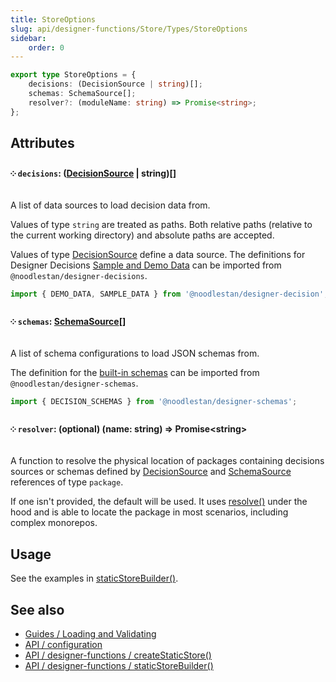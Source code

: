 ```yaml
---
title: StoreOptions
slug: api/designer-functions/Store/Types/StoreOptions
sidebar:
    order: 0
---
```



```ts
export type StoreOptions = {
    decisions: (DecisionSource | string)[];
    schemas: SchemaSource[];
    resolver?: (moduleName: string) => Promise<string>;
};
```

## Attributes

#### ༶ `decisions`: ([DecisionSource](/api/designer-decisions/Meta/Types/DecisionSource) | string)[]

A list of data sources to load decision data from.

Values of type `string` are treated as paths. Both relative paths (relative to the current working directory) and absolute paths are accepted.

Values of type [DecisionSource](/api/designer-decisions/Meta/Types/DecisionSource) define a data source. The definitions for Designer Decisions [Sample and Demo Data](https://github.com/noodlestan/designer/blob/main/packages/libs/designer-decisions/src/meta/data/constants.ts) can be imported from `@noodlestan/designer-decisions`.

```ts
import { DEMO_DATA, SAMPLE_DATA } from '@noodlestan/designer-decision';
```

#### ༶ `schemas`: [SchemaSource](/api/designer-decisions/Meta/Types/SchemaSource)[]

A list of schema configurations to load JSON schemas from.

The definition for the [built-in schemas](https://github.com/noodlestan/designer/blob/main/packages/libs/designer-schemas/src/constants.ts) can be imported from `@noodlestan/designer-schemas`.

```ts
import { DECISION_SCHEMAS } from '@noodlestan/designer-schemas';
```

#### ༶ `resolver`: (optional) (name: string) => Promise&lt;string&gt;

A function to resolve the physical location of packages containing decisions sources or schemas defined by [DecisionSource](/api/designer-decisions/Meta/Types/DecisionSource) and [SchemaSource](/api/designer-decisions/Meta/Types/SchemaSource) references of type `package`.

If one isn't provided, the default will be used. It uses [resolve()](https://github.com/browserify/resolve) under the hood and is able to locate the package in most scenarios, including complex monorepos.

## Usage

See the examples in [staticStoreBuilder()](/api/designer-functions/Builder/staticStoreBuilder/#usage).

## See also

-   [Guides / Loading and Validating](/guides/loading-and-validating-design-decisions/)
-   [API / configuration](/api/configuration)
-   [API / designer-functions / createStaticStore()](/api/designer-functions/Builder/createStaticStore)
-   [API / designer-functions / staticStoreBuilder()](/api/designer-functions/Builder/staticStoreBuilder)
